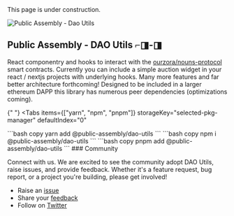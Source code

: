 
<Callout type="warning" emoji="⚠️">
  This page is under construction.
</Callout>

![Public Assembly - Dao Utils](https://hkzmq6akhweeabrxhijjq2oxlyzwgrhv5j6anakmfd5hxn4tunca.arweave.net/OrLIeAo9iEAGNzoSmGnXXjNjRPXqfAaBTCj6e7eTo0Q)

## Public Assembly - DAO Utils ⌐◨-◨

React componentry and hooks to interact with the [ourzora/nouns-protocol](https://github.com/ourzora/nouns-protocol) smart contracts. Currently you can include a simple auction widget in your react / nextjs projects with underlying hooks. Many more features and far better architecture forthcoming! Designed to be included in a larger ethereum DAPP this library has numerous peer dependencies (optimizations coming).
    
{" "}
<Tabs
  items={["yarn", "npm", "pnpm"]}
  storageKey="selected-pkg-manager"
  defaultIndex="0"
>
  <Tab>
  ```bash copy 
  yarn add @public-assembly/dao-utils 
  ```
  </Tab>
  <Tab>
  ```bash copy 
  npm i @public-assembly/dao-utils 
  ```
  </Tab>
  <Tab>
  ```bash copy 
  pnpm add @public-assembly/dao-utils 
  ```
  </Tab>
</Tabs>
### Community 

Connect with us. We are excited to see the community adopt DAO Utils, raise issues, and provide feedback. Whether it's a feature request, bug report, or a project you're building, please get involved!

- Raise an [issue](https://github.com/public-assembly/dao-utils/issues/new)
- Share your [feedback](https://github.com/public-assembly/dao-utils/discussions/new?category=feedback)
- Follow on [Twitter](https://twitter.com/pblcasmbly)

